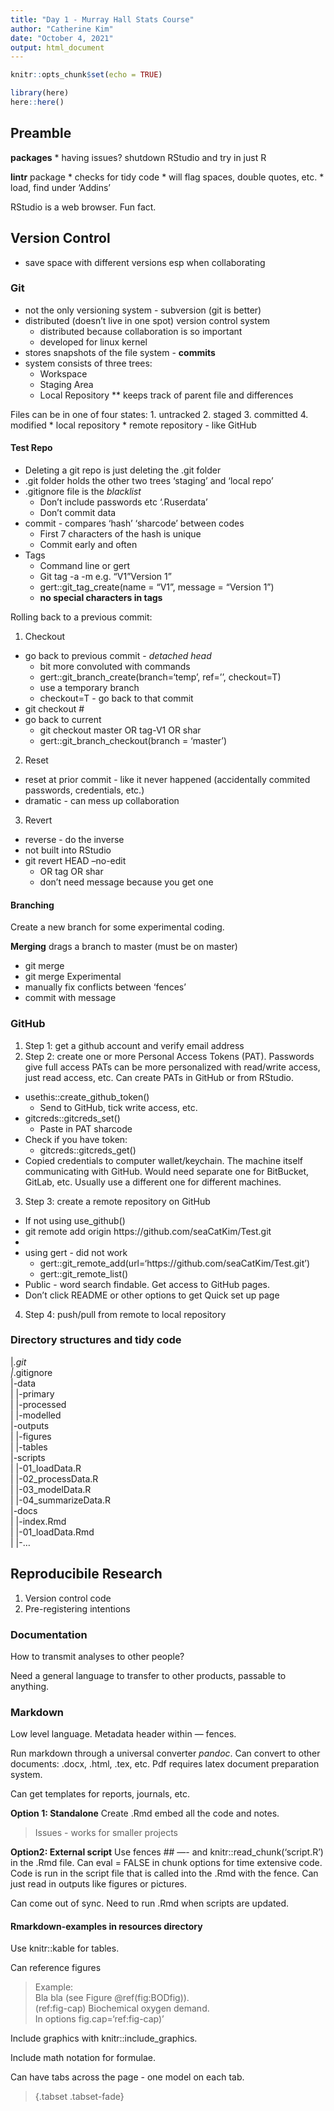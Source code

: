 ```yaml
---
title: "Day 1 - Murray Hall Stats Course"
author: "Catherine Kim"
date: "October 4, 2021"
output: html_document
---
```


```r
knitr::opts_chunk$set(echo = TRUE)

library(here)
here::here()
```

## Preamble

**packages**
* having issues? shutdown RStudio and try in just R

**lintr** package
* checks for tidy code
* will flag spaces, double quotes, etc.
* load, find under 'Addins'
  
RStudio is a web browser. Fun fact.
  
## Version Control
* save space with different versions esp when collaborating

### Git
* not the only versioning system - subversion (git is better)
* distributed (doesn't live in one spot) version control system
  * distributed because collaboration is so important
  * developed for linux kernel
* stores snapshots of the file system - **commits**
* system consists of three trees:
  * Workspace
  * Staging Area
  * Local Repository 
    ** keeps track of parent file and differences

Files can be in one of four states:
  1. untracked 
  2. staged
  3. committed
  4. modified
* local repository
* remote repository - like GitHub

#### Test Repo
* Deleting a git repo is just deleting the .git folder
* .git folder holds the other two trees 'staging' and 'local repo'
* .gitignore file is the *blacklist*
  * Don't include passwords etc '.Ruserdata'
  * Don't commit data
* commit - compares 'hash' 'sharcode' between codes
  * First 7 characters of the hash is unique 
  * Commit early and often
* Tags
  * Command line or gert
  * Git tag -a <tag> -m <message> e.g. "V1 "Version 1"
  * gert::git_tag_create(name = "V1", message = "Version 1")
  * **no special characters in tags**

Rolling back to a previous commit:

1. Checkout
  * go back to previous commit - *detached head*
    * bit more convoluted with commands
    * gert::git_branch_create(branch='temp', ref='', checkout=T)
    * use a temporary branch
    * checkout=T - go back to that commit
  * git checkout #
  * go back to current
    * git checkout master OR tag-V1 OR shar
    * gert::git_branch_checkout(branch = 'master')
2. Reset
  * reset at prior commit - like it never happened (accidentally commited passwords, credentials, etc.)
  * dramatic - can mess up collaboration
3. Revert
  * reverse - do the inverse
  * not built into RStudio
  * git revert HEAD --no-edit 
    * OR tag OR shar
    * don't need message because you get one
    
#### Branching
Create a new branch for some experimental coding.

**Merging** drags a branch to master (must be on master)

* git merge <Name>
* git merge Experimental 
* manually fix conflicts between 'fences'
* commit with message

### GitHub

1. Step 1: get a github account and verify email address
2. Step 2: create one or more Personal Access Tokens (PAT). Passwords give full access PATs can be more personalized with read/write access, just read access, etc. Can create PATs in GitHub or from RStudio.
  * usethis::create_github_token()
    * Send to GitHub, tick write access, etc.
  * gitcreds::gitcreds_set()
    * Paste in PAT sharcode
  * Check if you have token:
    * gitcreds::gitcreds_get()
  * Copied credentials to computer wallet/keychain. The machine itself communicating with GitHub. Would need separate one for BitBucket, GitLab, etc. Usually use a different one for different machines.
3. Step 3: create a remote repository on GitHub
  * If not using use_github()
  * git remote add origin https://github.com/seaCatKim/Test.git
  * 
  * using gert - did not work
    * gert::git_remote_add(url='https://github.com/seaCatKim/Test.git')
    * gert::git_remote_list()
  * Public - word search findable. Get access to GitHub pages.
  * Don't click README or other options to get Quick set up page
4. Step 4: push/pull from remote to local repository

### Directory structures and tidy code

|_.git  
|_.gitignore  
|-data  
|   |-primary  
|   |-processed  
|   |-modelled  
|-outputs  
|   |-figures  
|   |-tables  
|-scripts  
|   |-01_loadData.R  
|   |-02_processData.R  
|   |-03_modelData.R  
|   |-04_summarizeData.R  
|-docs  
|   |-index.Rmd  
|   |-01_loadData.Rmd  
|   |-...  


## Reproducibile Research

1. Version control code
2. Pre-registering intentions

### Documentation

How to transmit analyses to other people?

Need a general language to transfer to other products, passable to anything.

### Markdown

Low level language. 
Metadata header within --- fences.

Run markdown through a universal converter *pandoc*. Can convert to other documents: .docx, .html, .tex, etc. 
Pdf requires latex document preparation system.

Can get templates for reports, journals, etc.

**Option 1: Standalone**
Create .Rmd embed all the code and notes.

> Issues - works for smaller projects

**Option2: External script**
Use fences ## ---- and knitr::read_chunk('script.R') in the .Rmd file. Can eval = FALSE in chunk options for time extensive code. Code is run in the script file that is called into the .Rmd with the fence. Can just read in outputs like figures or pictures.

Can come out of sync. Need to run .Rmd when scripts are updated.

#### Rmarkdown-examples in resources directory

Use knitr::kable for tables.

Can reference figures 

> Example:  
Bla bla (see Figure \@ref(fig:BODfig)).  
(ref:fig-cap) Biochemical oxygen demand.   
In options fig.cap='ref:fig-cap)'  

Include graphics with knitr::include_graphics.

Include math notation for formulae.

Can have tabs across the page - one model on each tab.

> {.tabset .tabset-fade}